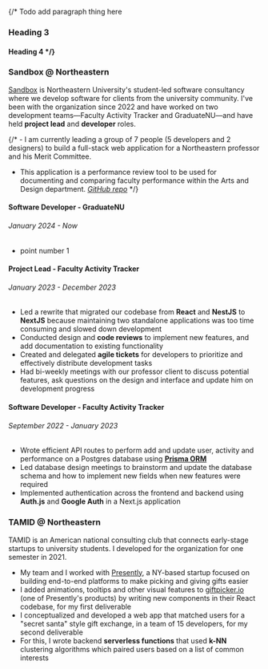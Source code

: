 {/* Todo add paragraph thing here 

### Heading 3
#### Heading 4 */}

### Sandbox<span className="text-gray-600 font-light"> @ Northeastern</span>

[Sandbox](https://www.sandboxnu.com/about/) is Northeastern University's student-led software consultancy where we develop 
software for clients from the university community. I've been with the organization since 2022 
and have worked on two development teams—Faculty Activity Tracker and GraduateNU—and have held **project lead** and **developer** roles.


{/* - I am currently leading a group of 7 people (5 developers and 2 designers) to build a full-stack web application for a Northeastern professor and his Merit Committee. 
- This application is a performance review tool to be used for documenting and comparing faculty performance within the Arts and Design department. [*GitHub repo*](https://github.com/sandboxnu/faculty-activity-tracker/) */}

####  Software Developer <span className="text-gray-600 font-light"> - GraduateNU </span>

###### January 2024 - Now

- point number 1




#### Project Lead <span className="text-gray-600 font-light"> - Faculty Activity Tracker</span>

###### January 2023 - December 2023

- Led a rewrite that migrated our codebase from **React** and **NestJS** to **NextJS** because maintaining two standalone applications was too time consuming and slowed down development
- Conducted design and **code reviews** to implement new features, and add documentation to existing
  functionality
- Created and delegated **agile tickets** for developers to prioritize and effectively distribute development tasks
- Had bi-weekly meetings with our professor client to discuss potential features, ask questions on the design and interface and update him on development progress

#### Software Developer <span className="text-gray-600 font-light"> - Faculty Activity Tracker</span>

###### September 2022 - January 2023
- Wrote efficient API routes to perform add and update user, activity and performance on a Postgres database using [**Prisma ORM**](https://www.prisma.io/)
- Led database design meetings to brainstorm and update the database schema and how to implement new fields when new features were required
- Implemented authentication across the frontend and backend using **Auth.js** and **Google Auth** in a Next.js application


### TAMID <span className="text-gray-600 font-light"> @ Northeastern</span>

TAMID is an American national consulting club that connects early-stage startups to university students. I developed for the organization for one semester in 2021.

- My team and I worked with [Presently](https://getpresently.com/), a NY-based startup focused on building end-to-end platforms to make picking and giving gifts easier
- I added animations, tooltips and other visual features to [giftpicker.io](https://giftpicker.io/) (one of Presently's products) by writing new components in their React codebase, for my first deliverable
- I conceptualized and developed a web app that matched users for a "secret santa" style gift exchange, in a team of 15 developers, for my second deliverable
- For this, I wrote backend **serverless functions** that used **k-NN** clustering algorithms which paired users based on a list of common interests
